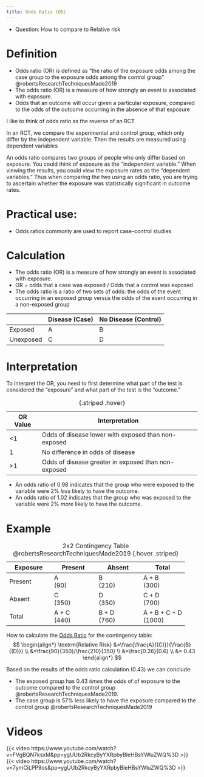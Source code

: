 ```yaml
---
title: Odds Ratio (OR)
---
```


- Question: How to compare to Relative risk

<!--
The odds ratio is a ratio of two sets of odds: the odds of the event occurring in an exposed group versus the odds of the event occurring in a non-exposed group @tennyOddsRatio2024
Odds ratios commonly are used to report case-control studies
Odds that an outcome will occur given a particular exposure, compared to the odds of the outcome occurring in the absence of that exposure
OR = odds that a case was exposed / Odds that a control was exposed
-->






# Definition

- Odds ratio (OR) is defined as "the ratio of the exposure odds among the case group to the exposure odds among the control group" @robertsResearchTechniquesMade2019
- The odds ratio (OR) is a measure of how strongly an event is associated with exposure. 
- Odds that an outcome will occur given a particular exposure, compared to the odds of the outcome occurring in the absence of that exposure

:::{.callout-tip collapse="true"}
I like to think of odds ratio as the reverse of an RCT

In an RCT, we compare the experimental and control group, which only differ by the independent variable.
Then the results are measured using dependent variables

An odds ratio compares two groups of people who only differ based on exposure.
You could think of exposure as the "independent variable."
When viewing the results, you could view the exposure rates as the "dependent variables."
Thus when comparing the two using an odds ratio, you are trying to ascertain whether the exposure was statistically significant in outcome rates.
:::



# Practical use:

- Odds ratios commonly are used to report case-control studies

# Calculation

- The odds ratio (OR) is a measure of how strongly an event is associated with exposure. 
- OR = odds that a case was exposed / Odds that a control was exposed
- The odds ratio is a ratio of two sets of odds: the odds of the event occurring in an exposed group versus the odds of the event occurring in a non-exposed group

| | Disease (Case) | No Disease (Control) |
|-|-|-|
| Exposed | A | B |
| Unexposed | C | D |



# Interpretation

To interpret the OR, you need to first determine what part of the test is considered the "exposure" and what part of the test is the "outcome."


| OR Value | Interpretation |
|-|-|
| <1 | Odds of disease lower with exposed than non-exposed |
| 1 | No difference in odds of disease |
| >1 | Odds of disease greater in exposed than non-exposed |
: {.striped .hover}

:::{.callout-note title="Example"}

- An odds ratio of 0.98 indicates that the group who were exposed to the variable were 2% *less* likely to have the outcome.
- An odds ratio of 1.02 indicates that the group who was exposed to the variable were 2% *more* likely to have the outcome.
:::

# Example

| Exposure | Present | Absent | Total |
|-|-|-|-|
| Present | A <br> (90) | B <br> (210) | A + B <br> (300) |
|Absent| C <br> (350) | D <br> (350) | C + D <br> (700) | 
|Total| A + C <br> (440) | B + D <br> (760) | A + B + C + D <br> (1000) |
: 2x2 Contingency Table @robertsResearchTechniquesMade2019 {.hover .striped}

How to calculate the [Odds Ratio]({{< var ref-odds-ratio.path >}}) for the contingency table:
$$
\begin{align*} \textrm{Relative Risk} &=\frac{\frac{A}{(C)}}{\frac{B}{(D)}}
\\ &=\frac{90}{350}/\frac{210}{350}
\\ &=\frac{0.26}{0.6}
\\ &= 0.43
\end{align*}
$$

Based on the results of the odds ratio calculation (0.43) we can conclude: 

- The exposed group has 0.43 *times* the *odds* of of exposure to the outcome compared to the control group @robertsResearchTechniquesMade2019.
- The case group is 57% less likely to have the exposure compared to the control group @robertsResearchTechniquesMade2019 

# Videos

{{< video https://www.youtube.com/watch?v=FVgBQN7ksxM&pp=ygUUb2RkcyByYXRpbyBleHBsYWluZWQ%3D >}}
{{< video https://www.youtube.com/watch?v=7ymCiLPP9os&pp=ygUUb2RkcyByYXRpbyBleHBsYWluZWQ%3D >}}